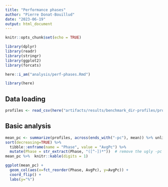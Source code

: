 ```yaml
---
title: "Performance phases"
author: "Pierre Donat-Bouillud"
date: "2023-06-19"
output: html_document
---
```


```r
knitr::opts_chunk$set(echo = TRUE)

library(dplyr)
library(readr)
library(stringr)
library(ggplot2)
library(forcats)

here::i_am("analysis/perf-phases.Rmd")

library(here)
```

## Data loading

```r
profiles <- read_csv(here("artifacts/results/benchmark_dir-profiles/profiles.csv"))
```

## Basic analysis

```r
mean_pc <- summarize(profiles, across(ends_with("-pc"), mean)) %>% unlist %>%
sort(decreasing=TRUE) %>% 
  tibble::enframe(name = "Phase", value = "AvgPc") %>%
  mutate(Phase = str_extract(Phase, "([^-])*"))  # remove the ugly -pc suffix
mean_pc %>%  knitr::kable(digits = 1)
```


```r
ggplot(mean_pc) +
  geom_col(aes(x=fct_reorder(Phase, AvgPc), y=AvgPc)) +
  coord_flip() +
  labs(y="%")
```

